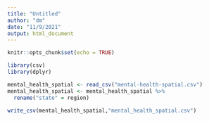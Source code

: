 ```yaml
---
title: "Untitled"
author: "dm"
date: "11/9/2021"
output: html_document
---
```


```r
knitr::opts_chunk$set(echo = TRUE)
```

```r
library(csv)
library(dplyr)

mental_health_spatial <- read_csv("mental-health-spatial.csv")
mental_health_spatial <- mental_health_spatial %>%
  rename("state" = region)

write_csv(mental_health_spatial,"mental_health_spatial.csv")
```